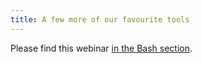 ```yaml
---
title: A few more of our favourite tools
---
```


:::{.redirect}

[Please find this webinar [in the Bash section](/bash/tools2.html){.stretched-link}.]{.btn-redirect}

:::
